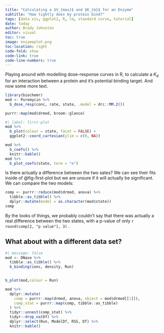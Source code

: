 ```yaml
---
title: "Calculating a $V_{max}$ and $K_{m}$ for an Enzyme"
subtitle: "How tightly does my protein bind?"
tags: [data vis, ggplot2, R, lm, standard curve, tutorial]
date: today
author: Brady Johnston
editor: visual
toc: true
image: enzymeplot.png
toc-location: right
code-fold: show
code-link: true
code-line-numbers: true  
---
```


Playing around with modelling dose-response curves in R, to calculate a $K_{d}$ for an interaction between a protein and it's potential binding target.
And now some more text.

```r
library(biochemr)
mod <- Puromycin %>% 
  b_dose_resp(conc, rate, state, .model = drc::MM.2())

purrr::map(mod$drmod, broom::glance)
```


```r
#| label: first-plot
mod %>% 
  b_plot(colour = state, facet = FALSE) + 
  ggplot2::coord_cartesian(ylim = c(0, NA))
```


```r
mod %>% 
  b_coefs() %>% 
  knitr::kable()
mod %>% 
  b_plot_coefs(state, term = "e")

```

Is there actually a difference between the two sates? We can see their fits 
inside of @fig-first-plot but we are unsure if it will actually be significant.
We can compare the two models:

```r
comp <- purrr::reduce(mod$drmod, anova) %>% 
  tibble::as_tibble() %>% 
  dplyr::mutate(model = as.character(mod$state))
comp
```

By the looks of things, we probably couldn't say that there was actually a real difference between the two states, with a p-value of only `r round(comp[2, "p value"], 3)` .

## What about with a different data set?

```r
#| message: false
mod <- DNase %>% 
  tibble::as_tibble() %>% 
  b_binding(conc, density, Run)

 
b_plot(mod,colour = Run)

mod %>% 
  dplyr::mutate(
    comp = purrr::map(drmod, anova, object = mod$drmod[[1]]), 
    comp_stat = purrr::map(comp, tibble::as_tibble)
  ) %>% 
  tidyr::unnest(comp_stat) %>% 
  tidyr::drop_na(Df) %>% 
  dplyr::select(Run, ModelDf, RSS, Df) %>% 
  knitr::kable()
```

